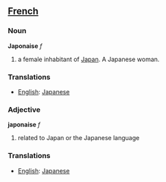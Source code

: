 ==[[French]]==
===Noun===

'''Japonaise''' ''f''

#a female inhabitant of [[Japan]]. A Japanese woman.

===Translations===
*[[English]]: [[Japanese]]

===Adjective===

'''japonaise''' ''f''

#related to Japan or the Japanese language

===Translations===
*[[English]]: [[Japanese]]